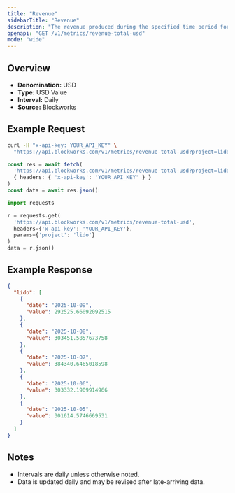 ```yaml
---
title: "Revenue"
sidebarTitle: "Revenue"
description: "The revenue produced during the specified time period for given project."
openapi: "GET /v1/metrics/revenue-total-usd"
mode: "wide"
---
```


## Overview

- **Denomination:** USD
- **Type:** USD Value
- **Interval:** Daily
- **Source:** Blockworks

## Example Request

<CodeGroup>

```bash cURL
curl -H "x-api-key: YOUR_API_KEY" \
  "https://api.blockworks.com/v1/metrics/revenue-total-usd?project=lido"
```

```typescript TypeScript
const res = await fetch(
  'https://api.blockworks.com/v1/metrics/revenue-total-usd?project=lido',
  { headers: { 'x-api-key': 'YOUR_API_KEY' } }
)
const data = await res.json()
```

```python Python
import requests

r = requests.get(
  'https://api.blockworks.com/v1/metrics/revenue-total-usd',
  headers={'x-api-key': 'YOUR_API_KEY'},
  params={'project': 'lido'}
)
data = r.json()
```

</CodeGroup>

## Example Response

```json
{
  "lido": [
    {
      "date": "2025-10-09",
      "value": 292525.66092092515
    },
    {
      "date": "2025-10-08",
      "value": 303451.5857673758
    },
    {
      "date": "2025-10-07",
      "value": 384340.6465018598
    },
    {
      "date": "2025-10-06",
      "value": 303332.1909914966
    },
    {
      "date": "2025-10-05",
      "value": 301614.5746669531
    }
  ]
}
```

## Notes
- Intervals are daily unless otherwise noted.
- Data is updated daily and may be revised after late-arriving data.